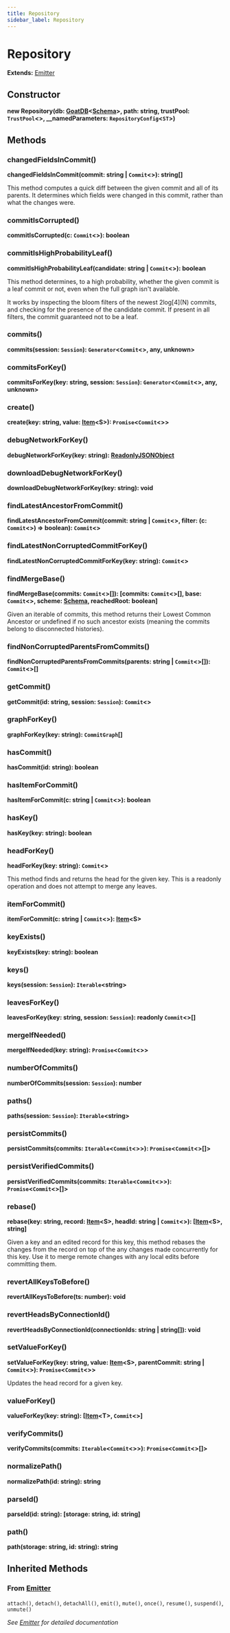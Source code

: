 ```yaml
---
title: Repository
sidebar_label: Repository
---
```


# Repository

**Extends:** [Emitter](./emitter)

## Constructor

**new Repository(db: [GoatDB](./classes/goatdb)\<[Schema](./types/schema)\>, path: string, trustPool: `TrustPool`\<\>, __namedParameters: `RepositoryConfig`\<`ST`\>)**

## Methods

### changedFieldsInCommit()

**changedFieldsInCommit(commit: string | `Commit`\<\>): string[]**

This method computes a quick diff between the given commit and all of its
parents. It determines which fields were changed in this commit, rather
than what the changes were.

### commitIsCorrupted()

**commitIsCorrupted(c: `Commit`\<\>): boolean**

### commitIsHighProbabilityLeaf()

**commitIsHighProbabilityLeaf(candidate: string | `Commit`\<\>): boolean**

This method determines, to a high probability, whether the given commit is
a leaf commit or not, even when the full graph isn't available.

It works by inspecting the bloom filters of the newest 2log\[4\]\(N\) commits,
and checking for the presence of the candidate commit. If present in all
filters, the commit guaranteed not to be a leaf.

### commits()

**commits(session: `Session`): `Generator`\<`Commit`\<\>, any, unknown\>**

### commitsForKey()

**commitsForKey(key: string, session: `Session`): `Generator`\<`Commit`\<\>, any, unknown\>**

### create()

**create(key: string, value: [Item](./classes/item)\<S\>): `Promise`\<`Commit`\<\>\>**

### debugNetworkForKey()

**debugNetworkForKey(key: string): [ReadonlyJSONObject](./interfaces/readonlyjsonobject)**

### downloadDebugNetworkForKey()

**downloadDebugNetworkForKey(key: string): void**

### findLatestAncestorFromCommit()

**findLatestAncestorFromCommit(commit: string | `Commit`\<\>, filter: (c: `Commit`\<\>) =\> boolean): `Commit`\<\>**

### findLatestNonCorruptedCommitForKey()

**findLatestNonCorruptedCommitForKey(key: string): `Commit`\<\>**

### findMergeBase()

**findMergeBase(commits: `Commit`\<\>[]): [commits: `Commit`\<\>[], base: `Commit`\<\>, scheme: [Schema](./types/schema), reachedRoot: boolean]**

Given an iterable of commits, this method returns their Lowest Common
Ancestor or undefined if no such ancestor exists (meaning the commits
belong to disconnected histories).

### findNonCorruptedParentsFromCommits()

**findNonCorruptedParentsFromCommits(parents: string | `Commit`\<\>[]): `Commit`\<\>[]**

### getCommit()

**getCommit(id: string, session: `Session`): `Commit`\<\>**

### graphForKey()

**graphForKey(key: string): `CommitGraph`[]**

### hasCommit()

**hasCommit(id: string): boolean**

### hasItemForCommit()

**hasItemForCommit(c: string | `Commit`\<\>): boolean**

### hasKey()

**hasKey(key: string): boolean**

### headForKey()

**headForKey(key: string): `Commit`\<\>**

This method finds and returns the head for the given key. This is a
readonly operation and does not attempt to merge any leaves.

### itemForCommit()

**itemForCommit(c: string | `Commit`\<\>): [Item](./classes/item)\<S\>**

### keyExists()

**keyExists(key: string): boolean**

### keys()

**keys(session: `Session`): `Iterable`\<string\>**

### leavesForKey()

**leavesForKey(key: string, session: `Session`): readonly `Commit`\<\>[]**

### mergeIfNeeded()

**mergeIfNeeded(key: string): `Promise`\<`Commit`\<\>\>**

### numberOfCommits()

**numberOfCommits(session: `Session`): number**

### paths()

**paths(session: `Session`): `Iterable`\<string\>**

### persistCommits()

**persistCommits(commits: `Iterable`\<`Commit`\<\>\>): `Promise`\<`Commit`\<\>[]\>**

### persistVerifiedCommits()

**persistVerifiedCommits(commits: `Iterable`\<`Commit`\<\>\>): `Promise`\<`Commit`\<\>[]\>**

### rebase()

**rebase(key: string, record: [Item](./classes/item)\<S\>, headId: string | `Commit`\<\>): [[Item](./classes/item)\<S\>, string]**

Given a key and an edited record for this key, this method rebases the
changes from the record on top of the any changes made concurrently for
this key. Use it to merge remote changes with any local edits before
committing them.

### revertAllKeysToBefore()

**revertAllKeysToBefore(ts: number): void**

### revertHeadsByConnectionId()

**revertHeadsByConnectionId(connectionIds: string | string[]): void**

### setValueForKey()

**setValueForKey(key: string, value: [Item](./classes/item)\<S\>, parentCommit: string | `Commit`\<\>): `Promise`\<`Commit`\<\>\>**

Updates the head record for a given key.

### valueForKey()

**valueForKey(key: string): [[Item](./classes/item)\<T\>, `Commit`\<\>]**

### verifyCommits()

**verifyCommits(commits: `Iterable`\<`Commit`\<\>\>): `Promise`\<`Commit`\<\>[]\>**

### normalizePath()

**normalizePath(id: string): string**

### parseId()

**parseId(id: string): [storage: string, id: string]**

### path()

**path(storage: string, id: string): string**

## Inherited Methods

### From [Emitter](./emitter)

`attach()`, `detach()`, `detachAll()`, `emit()`, `mute()`, `once()`, `resume()`, `suspend()`, `unmute()`

*See [Emitter](./emitter) for detailed documentation*

